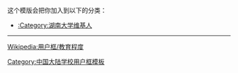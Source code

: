 {{Userbox
  |border-c = #AAAA00
  |border-s = 1
  |id-c     = #fff
  |id-s     = 10
  |id-fc    = #000
  |info-c   = #EFEFEF
  |info-s   = 10
  |info-fc  = #000
  |id       = <!-- 合理使用文件：Xiaohui.JPG -->湖南<br/>大学
  |info     = 这个用户是<span class="org">'''[[湖南大学]]'''</span>的校友、学生或老师。
}}[[Category:湖南大学维基人|{{PAGENAME}}]]
<noinclude>
<div style="clear:both">
这个模版会把你加入到以下的分类：
*[[:Category:湖南大学维基人]]
----
[[Wikipedia:用户框/教育程度]]</div>
{{UF-hcard-part}}
[[Category:中国大陆学校用户框模板]]
</noinclude>